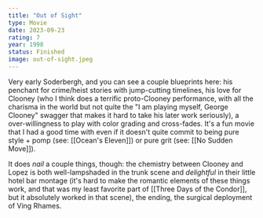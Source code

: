 ```yaml
---
title: "Out of Sight"
type: Movie
date: 2023-09-23
rating: 7
year: 1998
status: Finished
image: out-of-sight.jpeg
---
```


Very early Soderbergh, and you can see a couple blueprints here: his penchant for crime/heist stories with
jump-cutting timelines, his love for Clooney (who I think does a terrific proto-Clooney performance, with all
the charisma in the world but not quite the "I am playing myself, George Clooney" swagger that makes it hard to
take his later work seriously), a over-willingness to play with color grading and cross-fades. It's a fun movie
that I had a good time with even if it doesn't quite commit to being pure style + pomp (see: [[Ocean's Eleven]])
or pure grit (see: [[No Sudden Move]]).

It does _nail_ a couple things, though: the chemistry between Clooney and Lopez is both well-lampshaded in the
trunk scene and _delightful_ in their little hotel bar montage (it's hard to make the romantic elements of these
things work, and that was my least favorite part of [[Three Days of the Condor]], but it absolutely worked in that
scene), the ending, the surgical deployment of Ving Rhames.
